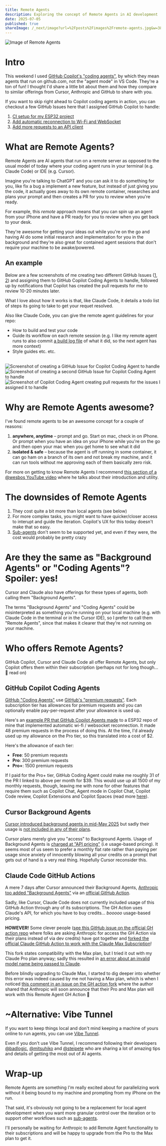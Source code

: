 ```yaml
---
title: Remote Agents
description: Exploring the concept of Remote Agents in AI development
date: 2025-07-05
published: true
shareImage: /_next/image?url=%2Fposts%2Fimages%2Fremote-agents.jpg&w=3840&q=75
---
```


<Image src="/posts/images/remote-agents.jpg" className="rounded-lg" alt="Image of Remote Agents"/>

# Intro
This weekend I used [GitHub Copilot's "coding agents"](https://docs.github.com/en/copilot/concepts/about-copilot-coding-agent), by which they mean agents that run on github.com, not the "agent mode" in VS Code. They're a ton of fun! I thought I'd share a little bit about them and how they compare to similar offerings from Cursor, Anthropic and GitHub to share with you.

If you want to skip right ahead to Copilot coding agents in action, you can checkout a few GitHub Issues here that I assigned GitHub Copilot to handle:
1. [CI setup for my ESP32 project](https://github.com/ky1ejs/linea-micra-controller/issues/1)
2. [Add automatic reconnection to Wi-Fi and WebSocket](https://github.com/ky1ejs/linea-micra-controller/issues/5)
3. [Add more requests to an API client](https://github.com/ky1ejs/linea-micra-controller/issues/10)

# What are Remote Agents?
Remote Agents are AI agents that run on a remote server as opposed to the usual model of today where your coding agent runs in your terminal (e.g. Claude Code) or IDE (e.g. Cursor). 

Imagine you're talking to ChatGPT and you can ask it to do something for you, like fix a bug a implement a new feature, but instead of just giving you the code, it actually goes away to its own remote container, researches and plans your prompt and then creates a PR for you to review when you're ready.

For example, this *remote* approach means that you can spin up an agent from your iPhone and have a PR ready for you to review when you get back to your desk. 

They're awesome for getting your ideas out while you're on the go and having AI do some initial research and implementation for you in the background and they're also great for contained agent sessions that don't require your machine to be awake/powered.

## An example
Below are a few screenshots of me creating two different GitHub Issues ([1](https://github.com/ky1ejs/linea-micra-controller/issues/10), [2](https://github.com/ky1ejs/linea-micra-controller/issues/9)) and assigning them to GitHub Copilot Coding Agents to handle, followed up by notifications that Copilot has created the pull requests for me to review 10-20 minutes later.

What I love about how it works is that, like Claude Code, it details a todo list of steps its going to take to get your requet resolved.

Also like Claude Code, you can give the remote agent guidelines for your repo: 
* How to build and test your code
* Guide its workflow on each remote session (e.g. I like my remote agent runs to also commit [a build log file](https://github.com/ky1ejs/linea-micra-controller/tree/main/docs/copilot/build_logs) of what it did, so the next agent has more context)
* Style guides etc. etc.


<br/>
<div className="flex-col sm:flex-row flex gap-4 mb-6 fade-in-fast max-w-full">
<div>
  <Image className="rounded-2xl" src="/posts/images/remote-agents-issue-1.jpg" alt="Screenshot of 
  creating a GitHub Issue for Copilot Coding Agent to handle"/>
  </div>
  <div>
  <Image className="rounded-2xl" src="/posts/images/remote-agents-issue-2.jpg" alt="Screenshot of creating a second GitHub Issue for Copilot Coding Agent to handle"/>
  </div>
  <div>
  <Image className="rounded-2xl" src="/posts/images/remote-agents-prs.jpg" alt="Screenshot of Copilot Coding Agent creating pull requests for the issues I assigned it to handle"/>
  </div>
</div>

# Why are Remote Agents awesome?
I've found remote agents to be an awesome concept for a couple of reasons:
1. **anywhere, anytime** – prompt and go. Start on mac, check in on iPhone. Or prompt when you have an idea on your iPhone while you're on the go and then open your mac when you get home to see what it did
2. **isolated & safe** – because the agent is off running in some container, it can go ham on a branch of its own and not break my machine, and it can run tools without me approving each of them basically zero risk.

For more on getting to know Remote Agents I recommend [this section of a @wesbos YouTube video](https://www.youtube.com/watch?v=r9b8Q4G6_tc&t=193s) where he talks about their introduction and utility.

# The downsides of Remote Agents
1. They cost quite a bit more than local agents (see below)
2. For more complex tasks, you might want to have quicker/closer access to interupt and guide the iteration. Copilot's UX for this today doesn't make that so easy.
3. [Sub-agents](https://www.youtube.com/watch?v=9ipM_vDwflI) don't seem to be supported yet, and even if they were, the cost would probably be pretty crazy

# Are they the same as "Background Agents" or "Coding Agents"? Spoiler: yes!
Cursor and Claude also have offerings for these types of agents, both calling them "Background Agents".

The terms "Background Agents" and "Coding Agents" could be misinterpreted as something you're running on your local machine (e.g. with Claude Code in the terminal or in the Cursor IDE), so I prefer to call them "Remote Agents", since that makes it clearer that they're not running on your machine. 

# Who offers Remote Agents?
GitHub Copilot, Cursor and Claude Code all offer Remote Agents, but only Copilot offers them within their subscription (perhaps not for long though... 👀 read on)

## GitHub Copilot Coding Agents
[GitHub "Coding Agents"](https://docs.github.com/en/copilot/concepts/about-copilot-coding-agent) use [GitHub's "premium requests"](https://docs.github.com/en/billing/managing-billing-for-your-products/about-billing-for-github-copilot#allowance-usage-for-copilot-coding-agent). Each subscription tier has allowances for premium requests and you can optionally enable pay-per-request after your allowance is used up. 

Here's an [example PR that GitHub Copilot Agents made](https://github.com/ky1ejs/linea-micra-controller/pull/8) to a ESP32 repo of mine that implemented automatic wi-fi / websocket reconnection. It made 48 premium requests in the process of doing this. At the time, I'd already used up my allowance on the Pro tier, so this translated into a cost of $2.

Here's the allowance of each tier:
* **Free**: 50 premium requests
* **Pro**: 300 premium requests
* **Pro+**: 1500 premium requests

If I paid for the Pro+ tier, GitHub Coding Agent could make me roughly 31 of the PR I linked to above per month for $39. This would use up all 1500 of my monthly requests, though, leaving me with none for other features that require them such as Copilot Chat, Agent mode in Copilot Chat, Copilot Code review, Copilot Extensions and Copilot Spaces (read more [here](https://docs.github.com/en/copilot/concepts/copilot-billing/understanding-and-managing-requests-in-copilot#premium-features)).

## Cursor Background Agents
[Cursor introduced background agents in mid-May 2025](https://forum.cursor.com/t/cursor-0-50-new-tab-model-background-agent-refreshed-inline-edit/92348) but sadly their usage is [not included in any of their plans](https://docs.cursor.com/account/pricing#background-agent).

Cursor plans merely give you "access" to Background Agents. Usage of Background Agents is [charged at "API pricing"](https://docs.cursor.com/account/pricing#background-agent) (i.e usage-based pricing). It seems most of us seem to prefer a monthly flat rate rather than paying per usage since anxiety of innocently blowing all your credits on a prompt that gets out of hand is a very real thing. Hopefully Cursor reconsider this.

## Claude Code GitHub Actions
A mere 7 days after Cursor announced their Background Agents, [Anthropic too added "Background Agents"](https://www.anthropic.com/news/claude-4) via an [official GitHub Action](https://github.com/anthropics/claude-code-action). 

Sadly, like Cursor, Claude Code does not currently included usage of this GitHub Action through any of its subscriptions. The GH Action uses Claude's API, for which you have to buy credits... *booooo* usage-based pricing.

**HOWEVER!** Some clever people ([see this GitHub issue on the official GH action repo](https://github.com/anthropics/claude-code-action/issues/4#issuecomment-3017209262) where folks are asking Anthropic for access the GH Action via their plans instead of via dev credits) have got together and [forked the official Claude GitHub Action to work with the Claude Max Subscription](https://github.com/grll/claude-code-action)!

This fork states compatibility with the Max plan, but I tried it out with my Claude Pro plan anyway; sadly this resulted in [an error about an invalid model name being passed to Claude](https://github.com/ky1ejs/linea-micra-controller/actions/runs/16093096365/job/45412273610). 

Before blindly upgrading to Claude Max, I started to dig deeper into whether this error was indeed caused by me not having a Max plan, which is when I noticed [this comment in an issue on the GH action fork](https://github.com/grll/claude-code-action/issues/2#issuecomment-3036068547) where the author shared that Anthropic will soon announce that their Pro and Max plan will work with this Remote Agent GH Action 🎉

# ~Alternative: Vibe Tunnel
If you want to keep things local and don't mind keeping a machine of yours online to run agents, you can use [Vibe Tunnel](https://vibetunnel.sh/).

Even if you don't use Vibe Tunnel, I recommend following their developers [@badlogic](https://mariozechner.at/), [@mitsuhiko](https://lucumr.pocoo.org/) and [@steipete](https://steipete.me/) who are sharing a lot of amazing tips and details of getting the most out of AI agents.


# Wrap-up
Remote Agents are something I'm really excited about for parallelizing work without it being bound to my machine and prompting from my iPhone on the run.

That said, it's obviously not going to be a replacement for local agent development when you want more granular control over the iteration or to support other workflows such as [sub-agents](https://www.youtube.com/watch?v=9ipM_vDwflI). 

I'll personally be waiting for Anthropic to add Remote Agent functionality to their subscriptions and will be happy to upgrade from the Pro to the Max plan to get it. 